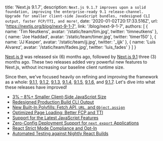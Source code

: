   title: 'Next.js 9.1.7',
  description: `Next.js 9.1.7 improves upon a solid foundation, improving the enterprise-ready 9.1 release-channel. Upgrade for smaller client-side JavaScript bundles, redesigned CLI output, faster FCP/TTI, and more!`,
  date: '2020-01-02T20:17:33.516Z',
  url: 'https://nextjs.org/blog/next-9-1-7',
  link: '/blog/next-9-1-7',
  authors: [
    {
      name: 'Tim Neutkens',
      avatar: '/static/team/tim.jpg',
      twitter: 'timneutkens'
    },
    {
      name: 'Joe Haddad',
      avatar: '/static/team/timer.jpg',
      twitter: 'timer150'
    },
    {
      name: 'JJ Kasper',
      avatar: '/static/team/jj.jpg',
      twitter: '_ijjk'
    },
    {
      name: 'Luis Alvarez',
      avatar: '/static/team/lfades.jpg',
      twitter: 'luis_fades'
    }
  ]
}

[Next.js 9](/blog/next-9) was released six (6) months ago, followed by [Next.js 9.1](/blog/next-9-1) three (3) months ago.
These two releases added very powerful new features to Next.js, without increasing our baseline client runtime size.

Since then, we've focused heavily on refining and improving the framework as a whole:
[9.1.1](https://github.com/zeit/next.js/releases/tag/v9.1.1),
[9.1.2](https://github.com/zeit/next.js/releases/tag/v9.1.2),
[9.1.3](https://github.com/zeit/next.js/releases/tag/v9.1.3),
[9.1.4](https://github.com/zeit/next.js/releases/tag/v9.1.4),
[9.1.5](https://github.com/zeit/next.js/releases/tag/v9.1.5),
[9.1.6](https://github.com/zeit/next.js/releases/tag/v9.1.6),
and [9.1.7](https://github.com/zeit/next.js/releases/tag/v9.1.7).
Let's dive into what these releases have improved!

- [3% – 8%+ Smaller Client-Side JavaScript Size](#3--8-smaller-client-side-javascript-size)
- [Redesigned Production Build CLI Output](#redesigned-production-build-cli-output)
- [New Built-In Polyfills: Fetch API, `URL`, and `Object.assign`](#new-built-in-polyfills-fetch-api-url-and-objectassign)
- [Optimized Page Loading: Better FCP and TTI](#optimized-page-loading-better-fcp-and-tti)
- [Support for the Latest JavaScript Features](#support-for-the-latest-javascript-features)
- [Zero-Config Deployment Support for `next export` Applications](#zero-config-deployment-support-for-next-export-applications)
- [React Strict Mode Compliance and Opt-In](#react-strict-mode-compliance-and-opt-in)
- [Automated Testing against Nightly React Builds](#automated-testing-against-nightly-react-builds)
